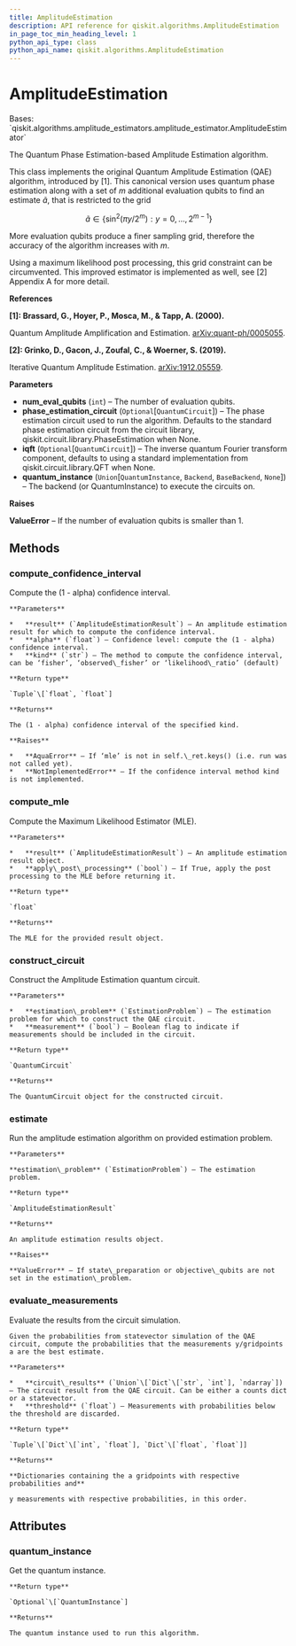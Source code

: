 ```yaml
---
title: AmplitudeEstimation
description: API reference for qiskit.algorithms.AmplitudeEstimation
in_page_toc_min_heading_level: 1
python_api_type: class
python_api_name: qiskit.algorithms.AmplitudeEstimation
---
```


# AmplitudeEstimation

<Class id="qiskit.algorithms.AmplitudeEstimation" isDedicatedPage={true} github="https://github.com/qiskit/qiskit/tree/stable/0.20/qiskit/algorithms/amplitude_estimators/ae.py" signature="AmplitudeEstimation(num_eval_qubits, phase_estimation_circuit=None, iqft=None, quantum_instance=None)" modifiers="class">
  Bases: `qiskit.algorithms.amplitude_estimators.amplitude_estimator.AmplitudeEstimator`

  The Quantum Phase Estimation-based Amplitude Estimation algorithm.

  This class implements the original Quantum Amplitude Estimation (QAE) algorithm, introduced by \[1]. This canonical version uses quantum phase estimation along with a set of $m$ additional evaluation qubits to find an estimate $\tilde{a}$, that is restricted to the grid

$$
\tilde{a} \in \{\sin^2(\pi  y / 2^m) : y = 0, ..., 2^{m-1}\}
$$

  More evaluation qubits produce a finer sampling grid, therefore the accuracy of the algorithm increases with $m$.

  Using a maximum likelihood post processing, this grid constraint can be circumvented. This improved estimator is implemented as well, see \[2] Appendix A for more detail.

  **References**

  **\[1]: Brassard, G., Hoyer, P., Mosca, M., & Tapp, A. (2000).**

  Quantum Amplitude Amplification and Estimation. [arXiv:quant-ph/0005055](http://arxiv.org/abs/quant-ph/0005055).

  **\[2]: Grinko, D., Gacon, J., Zoufal, C., & Woerner, S. (2019).**

  Iterative Quantum Amplitude Estimation. [arXiv:1912.05559](https://arxiv.org/abs/1912.05559).

  **Parameters**

  *   **num\_eval\_qubits** (`int`) – The number of evaluation qubits.
  *   **phase\_estimation\_circuit** (`Optional`\[`QuantumCircuit`]) – The phase estimation circuit used to run the algorithm. Defaults to the standard phase estimation circuit from the circuit library, qiskit.circuit.library.PhaseEstimation when None.
  *   **iqft** (`Optional`\[`QuantumCircuit`]) – The inverse quantum Fourier transform component, defaults to using a standard implementation from qiskit.circuit.library.QFT when None.
  *   **quantum\_instance** (`Union`\[`QuantumInstance`, `Backend`, `BaseBackend`, `None`]) – The backend (or QuantumInstance) to execute the circuits on.

  **Raises**

  **ValueError** – If the number of evaluation qubits is smaller than 1.

  ## Methods

  ### compute\_confidence\_interval

  <Function id="qiskit.algorithms.AmplitudeEstimation.compute_confidence_interval" signature="AmplitudeEstimation.compute_confidence_interval(result, alpha=0.05, kind='likelihood_ratio')" modifiers="static">
    Compute the (1 - alpha) confidence interval.

    **Parameters**

    *   **result** (`AmplitudeEstimationResult`) – An amplitude estimation result for which to compute the confidence interval.
    *   **alpha** (`float`) – Confidence level: compute the (1 - alpha) confidence interval.
    *   **kind** (`str`) – The method to compute the confidence interval, can be ‘fisher’, ‘observed\_fisher’ or ‘likelihood\_ratio’ (default)

    **Return type**

    `Tuple`\[`float`, `float`]

    **Returns**

    The (1 - alpha) confidence interval of the specified kind.

    **Raises**

    *   **AquaError** – If ‘mle’ is not in self.\_ret.keys() (i.e. run was not called yet).
    *   **NotImplementedError** – If the confidence interval method kind is not implemented.
  </Function>

  ### compute\_mle

  <Function id="qiskit.algorithms.AmplitudeEstimation.compute_mle" signature="AmplitudeEstimation.compute_mle(result, apply_post_processing=False)" modifiers="static">
    Compute the Maximum Likelihood Estimator (MLE).

    **Parameters**

    *   **result** (`AmplitudeEstimationResult`) – An amplitude estimation result object.
    *   **apply\_post\_processing** (`bool`) – If True, apply the post processing to the MLE before returning it.

    **Return type**

    `float`

    **Returns**

    The MLE for the provided result object.
  </Function>

  ### construct\_circuit

  <Function id="qiskit.algorithms.AmplitudeEstimation.construct_circuit" signature="AmplitudeEstimation.construct_circuit(estimation_problem, measurement=False)">
    Construct the Amplitude Estimation quantum circuit.

    **Parameters**

    *   **estimation\_problem** (`EstimationProblem`) – The estimation problem for which to construct the QAE circuit.
    *   **measurement** (`bool`) – Boolean flag to indicate if measurements should be included in the circuit.

    **Return type**

    `QuantumCircuit`

    **Returns**

    The QuantumCircuit object for the constructed circuit.
  </Function>

  ### estimate

  <Function id="qiskit.algorithms.AmplitudeEstimation.estimate" signature="AmplitudeEstimation.estimate(estimation_problem)">
    Run the amplitude estimation algorithm on provided estimation problem.

    **Parameters**

    **estimation\_problem** (`EstimationProblem`) – The estimation problem.

    **Return type**

    `AmplitudeEstimationResult`

    **Returns**

    An amplitude estimation results object.

    **Raises**

    **ValueError** – If state\_preparation or objective\_qubits are not set in the estimation\_problem.
  </Function>

  ### evaluate\_measurements

  <Function id="qiskit.algorithms.AmplitudeEstimation.evaluate_measurements" signature="AmplitudeEstimation.evaluate_measurements(circuit_results, threshold=1e-06)">
    Evaluate the results from the circuit simulation.

    Given the probabilities from statevector simulation of the QAE circuit, compute the probabilities that the measurements y/gridpoints a are the best estimate.

    **Parameters**

    *   **circuit\_results** (`Union`\[`Dict`\[`str`, `int`], `ndarray`]) – The circuit result from the QAE circuit. Can be either a counts dict or a statevector.
    *   **threshold** (`float`) – Measurements with probabilities below the threshold are discarded.

    **Return type**

    `Tuple`\[`Dict`\[`int`, `float`], `Dict`\[`float`, `float`]]

    **Returns**

    **Dictionaries containing the a gridpoints with respective probabilities and**

    y measurements with respective probabilities, in this order.
  </Function>

  ## Attributes

  ### quantum\_instance

  <Attribute id="qiskit.algorithms.AmplitudeEstimation.quantum_instance">
    Get the quantum instance.

    **Return type**

    `Optional`\[`QuantumInstance`]

    **Returns**

    The quantum instance used to run this algorithm.
  </Attribute>
</Class>

